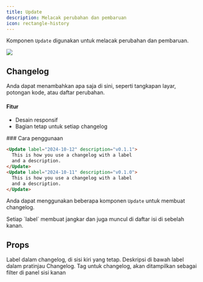 ```yaml
---
title: Update
description: Melacak perubahan dan pembaruan
icon: rectangle-history
---
```


Komponen `Update` digunakan untuk melacak perubahan dan pembaruan.

<Update label="2024-10-12" description="v0.1.1">
  <Frame>
    <img className="block" src="https://mintlify-assets.b-cdn.net/hero-light.png" />
  </Frame>

  ## Changelog

  Anda dapat menambahkan apa saja di sini, seperti tangkapan layar, potongan kode, atau daftar perubahan.

  #### Fitur

  * Desain responsif
  * Bagian tetap untuk setiap changelog
</Update>

<Update label="2024-10-11" description="v0.1.0">
  ### Cara penggunaan

  ```md
  <Update label="2024-10-12" description="v0.1.1">
    This is how you use a changelog with a label 
    and a description.
  </Update>
  <Update label="2024-10-11" description="v0.1.0">
    This is how you use a changelog with a label 
    and a description.
  </Update>
  ```

  Anda dapat menggunakan beberapa komponen `Update` untuk membuat changelog.
</Update>

<Tip>
  Setiap `label` membuat jangkar dan juga muncul di daftar isi di sebelah kanan.
</Tip>

## Props

<ResponseField name="label" type="string" required>
  Label dalam changelog, di sisi kiri yang tetap.
</ResponseField>

<ResponseField name="description" type="string">
  Deskripsi di bawah label dalam pratinjau Changelog.
</ResponseField>

<ResponseField name="tags" type="string[]">
  Tag untuk changelog, akan ditampilkan sebagai filter di panel sisi kanan
</ResponseField>
